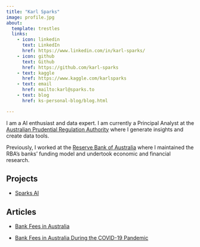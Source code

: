 ```yaml
---
title: "Karl Sparks"
image: profile.jpg
about:
  template: trestles
  links:
    - icon: linkedin
      text: LinkedIn
      href: https://www.linkedin.com/in/karl-sparks/
    - icon: github
      text: Github
      href: https://github.com/karl-sparks
    - text: kaggle
      href: https://www.kaggle.com/karlsparks
    - text: email
      href: mailto:karl@sparks.to
    - text: blog
      href: ks-personal-blog/blog.html

---
```


I am a AI enthusiast and data expert. I am currently a Principal Analyst at the [Australian Prudential Regulation Authority](https://www.apra.gov.au) where I generate insights and create data tools.

Previously, I worked at the [Reserve Bank of Australia](https://www.rba.gov.au) where I maintained the RBA's banks' funding model and undertook economic and financial research.

## Projects

-    [Sparks AI](https://github.com/karl-sparks/sparks-ai)


## Articles

-   [Bank Fees in Australia](https://www.rba.gov.au/publications/bulletin/2022/jun/bank-fees-in-australia.html)

-   [Bank Fees in Australia During the COVID-19 Pandemic](https://www.rba.gov.au/publications/bulletin/2021/jun/bank-fees-in-australia-during-the-covid-19-pandemic.html)


